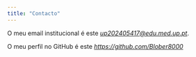 ```yaml
---
title: "Contacto"
---
```


O meu email institucional é este [*up202405417\@edu.med.up.pt*](https://sigarra.up.pt/fmup/pt/fest_geral.cursos_list?pv_num_unico=202405417){target="_blank" rel="noopener noreferrer"}.

O meu perfil no GitHub é este [*https://github.com/Blober8000*](https://github.com/Blober8000){target="_blank" rel="noopener noreferrer"}
